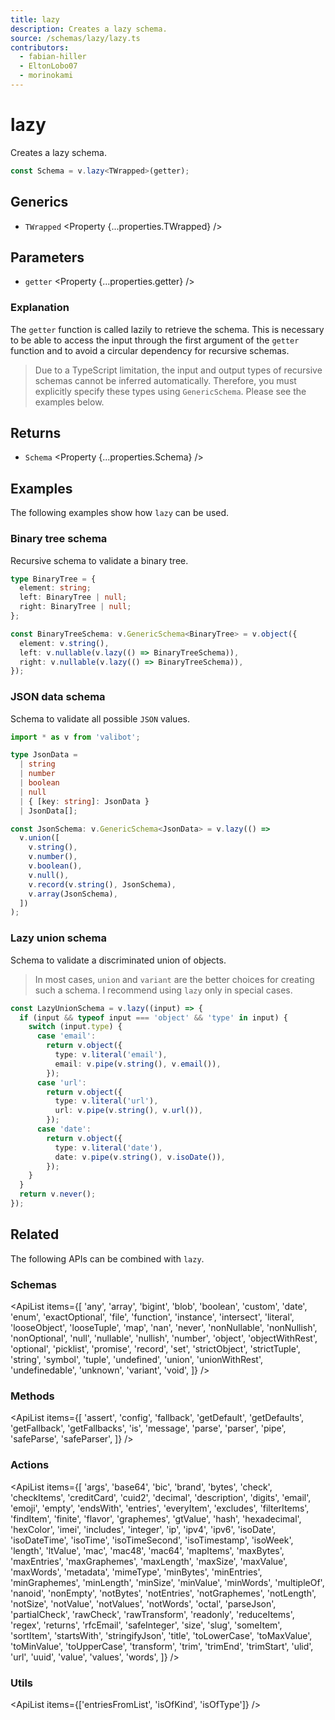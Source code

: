 ```yaml
---
title: lazy
description: Creates a lazy schema.
source: /schemas/lazy/lazy.ts
contributors:
  - fabian-hiller
  - EltonLobo07
  - morinokami
---
```



# lazy

Creates a lazy schema.

```ts
const Schema = v.lazy<TWrapped>(getter);
```

## Generics

- `TWrapped` <Property {...properties.TWrapped} />

## Parameters

- `getter` <Property {...properties.getter} />

### Explanation

The `getter` function is called lazily to retrieve the schema. This is necessary to be able to access the input through the first argument of the `getter` function and to avoid a circular dependency for recursive schemas.

> Due to a TypeScript limitation, the input and output types of recursive schemas cannot be inferred automatically. Therefore, you must explicitly specify these types using <Link href="/api/GenericSchema/">`GenericSchema`</Link>. Please see the examples below.

## Returns

- `Schema` <Property {...properties.Schema} />

## Examples

The following examples show how `lazy` can be used.

### Binary tree schema

Recursive schema to validate a binary tree.

```ts
type BinaryTree = {
  element: string;
  left: BinaryTree | null;
  right: BinaryTree | null;
};

const BinaryTreeSchema: v.GenericSchema<BinaryTree> = v.object({
  element: v.string(),
  left: v.nullable(v.lazy(() => BinaryTreeSchema)),
  right: v.nullable(v.lazy(() => BinaryTreeSchema)),
});
```

### JSON data schema

Schema to validate all possible `JSON` values.

```ts
import * as v from 'valibot';

type JsonData =
  | string
  | number
  | boolean
  | null
  | { [key: string]: JsonData }
  | JsonData[];

const JsonSchema: v.GenericSchema<JsonData> = v.lazy(() =>
  v.union([
    v.string(),
    v.number(),
    v.boolean(),
    v.null(),
    v.record(v.string(), JsonSchema),
    v.array(JsonSchema),
  ])
);
```

### Lazy union schema

Schema to validate a discriminated union of objects.

> In most cases, <Link href="/api/union/">`union`</Link> and <Link href="/api/variant/">`variant`</Link> are the better choices for creating such a schema. I recommend using `lazy` only in special cases.

```ts
const LazyUnionSchema = v.lazy((input) => {
  if (input && typeof input === 'object' && 'type' in input) {
    switch (input.type) {
      case 'email':
        return v.object({
          type: v.literal('email'),
          email: v.pipe(v.string(), v.email()),
        });
      case 'url':
        return v.object({
          type: v.literal('url'),
          url: v.pipe(v.string(), v.url()),
        });
      case 'date':
        return v.object({
          type: v.literal('date'),
          date: v.pipe(v.string(), v.isoDate()),
        });
    }
  }
  return v.never();
});
```

## Related

The following APIs can be combined with `lazy`.

### Schemas

<ApiList
  items={[
    'any',
    'array',
    'bigint',
    'blob',
    'boolean',
    'custom',
    'date',
    'enum',
    'exactOptional',
    'file',
    'function',
    'instance',
    'intersect',
    'literal',
    'looseObject',
    'looseTuple',
    'map',
    'nan',
    'never',
    'nonNullable',
    'nonNullish',
    'nonOptional',
    'null',
    'nullable',
    'nullish',
    'number',
    'object',
    'objectWithRest',
    'optional',
    'picklist',
    'promise',
    'record',
    'set',
    'strictObject',
    'strictTuple',
    'string',
    'symbol',
    'tuple',
    'undefined',
    'union',
    'unionWithRest',
    'undefinedable',
    'unknown',
    'variant',
    'void',
  ]}
/>

### Methods

<ApiList
  items={[
    'assert',
    'config',
    'fallback',
    'getDefault',
    'getDefaults',
    'getFallback',
    'getFallbacks',
    'is',
    'message',
    'parse',
    'parser',
    'pipe',
    'safeParse',
    'safeParser',
  ]}
/>

### Actions

<ApiList
  items={[
    'args',
    'base64',
    'bic',
    'brand',
    'bytes',
    'check',
    'checkItems',
    'creditCard',
    'cuid2',
    'decimal',
    'description',
    'digits',
    'email',
    'emoji',
    'empty',
    'endsWith',
    'entries',
    'everyItem',
    'excludes',
    'filterItems',
    'findItem',
    'finite',
    'flavor',
    'graphemes',
    'gtValue',
    'hash',
    'hexadecimal',
    'hexColor',
    'imei',
    'includes',
    'integer',
    'ip',
    'ipv4',
    'ipv6',
    'isoDate',
    'isoDateTime',
    'isoTime',
    'isoTimeSecond',
    'isoTimestamp',
    'isoWeek',
    'length',
    'ltValue',
    'mac',
    'mac48',
    'mac64',
    'mapItems',
    'maxBytes',
    'maxEntries',
    'maxGraphemes',
    'maxLength',
    'maxSize',
    'maxValue',
    'maxWords',
    'metadata',
    'mimeType',
    'minBytes',
    'minEntries',
    'minGraphemes',
    'minLength',
    'minSize',
    'minValue',
    'minWords',
    'multipleOf',
    'nanoid',
    'nonEmpty',
    'notBytes',
    'notEntries',
    'notGraphemes',
    'notLength',
    'notSize',
    'notValue',
    'notValues',
    'notWords',
    'octal',
    'parseJson',
    'partialCheck',
    'rawCheck',
    'rawTransform',
    'readonly',
    'reduceItems',
    'regex',
    'returns',
    'rfcEmail',
    'safeInteger',
    'size',
    'slug',
    'someItem',
    'sortItem',
    'startsWith',
    'stringifyJson',
    'title',
    'toLowerCase',
    'toMaxValue',
    'toMinValue',
    'toUpperCase',
    'transform',
    'trim',
    'trimEnd',
    'trimStart',
    'ulid',
    'url',
    'uuid',
    'value',
    'values',
    'words',
  ]}
/>

### Utils

<ApiList items={['entriesFromList', 'isOfKind', 'isOfType']} />
